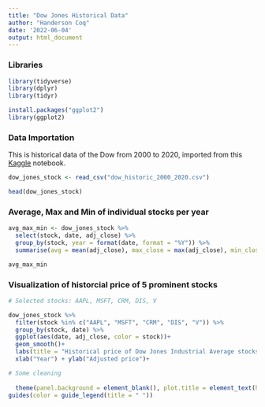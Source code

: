 ```yaml
---
title: "Dow Jones Historical Data"
author: "Handerson Coq"
date: '2022-06-04'
output: html_document
---
```


### Libraries

```r

library(tidyverse)
library(dplyr)
library(tidyr)

install.packages("ggplot2")
library(ggplot2)

```


### Data Importation

This is historical data of the Dow from 2000 to 2020, imported from this [Kaggle](https://www.kaggle.com/datasets/deeplytics/dow-stock-data?select=dow_historic_2000_2020) notebook.

```r

dow_jones_stock <- read_csv("dow_historic_2000_2020.csv")

head(dow_jones_stock)

```

### Average, Max and Min of individual stocks per year

```r
avg_max_min <- dow_jones_stock %>% 
  select(stock, date, adj_close) %>%
  group_by(stock, year = format(date, format = "%Y")) %>% 
  summarise(avg = mean(adj_close), max_close = max(adj_close), min_close = min(adj_close))

avg_max_min
```


### Visualization of historcial price of 5 prominent stocks

```r
# Selected stocks: AAPL, MSFT, CRM, DIS, V

dow_jones_stock %>% 
  filter(stock %in% c("AAPL", "MSFT", "CRM", "DIS", "V")) %>% 
  group_by(stock, date) %>% 
  ggplot(aes(date, adj_close, color = stock))+
  geom_smooth()+
  labs(title = "Historical price of Dow Jones Industrial Average stocks", subtitle = "(5 prominent stocks, 2000-2020)")+
  xlab("Year") + ylab("Adjusted price")+

# Some cleaning
  
  theme(panel.background = element_blank(), plot.title = element_text(hjust = 0.5), plot.subtitle = element_text(hjust = 0.5))+
guides(color = guide_legend(title = " "))

```

